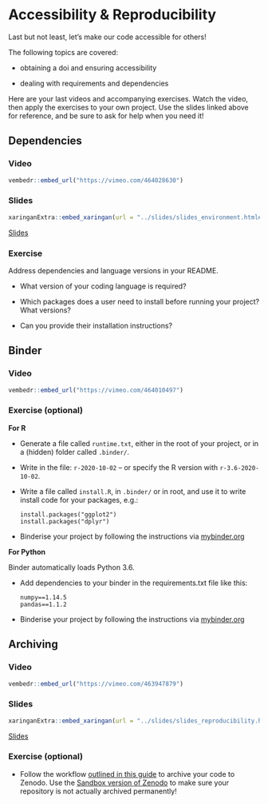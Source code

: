 # Accessibility & Reproducibility

Last but not least, let's make our code accessible for others! 

The following topics are covered:

* obtaining a doi and ensuring accessibility

* dealing with requirements and dependencies

Here are your last videos and accompanying exercises. 
Watch the video, then apply the exercises to your own project. 
Use the slides linked above for reference, and be sure to ask for help when you need it!

## Dependencies

### Video

```{r echo=FALSE}
vembedr::embed_url("https://vimeo.com/464028630")
```

### Slides

```{r echo=FALSE}
xaringanExtra::embed_xaringan(url = "../slides/slides_environment.html#1", ratio = "4:3")
```
[Slides](../slides/slides_reproducibility.html#1)

### Exercise
Address dependencies and language versions in your README.

* What version of your coding language is required?

* Which packages does a user need to install before running your project?
  What versions?

* Can you provide their installation instructions?


## Binder

### Video

```{r echo=FALSE}
vembedr::embed_url("https://vimeo.com/464010497")
```

### Exercise (optional)

**For R**

- Generate a file called `runtime.txt`, either in the root of your project, or in a (hidden) folder called `.binder/`.
- Write in the file: `r-2020-10-02` -- or specify the R version with `r-3.6-2020-10-02`.
- Write a file called `install.R`, in `.binder/` or in root, and use it to write install code for your packages, e.g.:
  ```
  install.packages("ggplot2")
  install.packages("dplyr")
  ```
- Binderise your project by following the instructions via [mybinder.org](https://mybinder.org/)

**For Python**

Binder automatically loads Python 3.6.

- Add dependencies to your binder in the requirements.txt file like this:
  ```
  numpy==1.14.5
  pandas==1.1.2
  ```
- Binderise your project by following the instructions via [mybinder.org](https://mybinder.org/)


## Archiving

### Video

```{r echo=FALSE}
vembedr::embed_url("https://vimeo.com/463947879")
```

### Slides

```{r echo=FALSE}
xaringanExtra::embed_xaringan(url = "../slides/slides_reproducibility.html#1", ratio = "4:3")
```

[Slides](../slides/slides_reproducibility.html#1)

### Exercise (optional)

* Follow the workflow [outlined in this guide](https://guides.github.com/activities/citable-code/) to archive your code to Zenodo.
Use the [Sandbox version of Zenodo](http://sandbox.zenodo.org/) to make sure your repository is not actually archived permanently!

